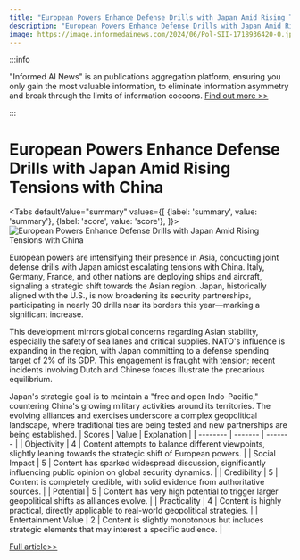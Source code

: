 ```yaml
---
title: "European Powers Enhance Defense Drills with Japan Amid Rising Tensions with China"
description: "European Powers Enhance Defense Drills with Japan Amid Rising Tensions with China"
image: https://image.informedainews.com/2024/06/Pol-SII-1718936420-0.jpg
---
```



:::info

"Informed AI News" is an publications aggregation platform, ensuring you only gain the most valuable information, to eliminate information asymmetry and break through the limits of information cocoons.  [Find out more >>](/)

:::

# European Powers Enhance Defense Drills with Japan Amid Rising Tensions with China


<Tabs
	defaultValue="summary"
	values={[
	{label: 'summary', value: 'summary'},
	{label: 'score', value: 'score'},
]}>
<TabItem value="summary">
<img
  src="https://image.informedainews.com/2024/06/Pol-SII-1718936420-0.jpg"
  alt="European Powers Enhance Defense Drills with Japan Amid Rising Tensions with China"
/>



European powers are intensifying their presence in Asia, conducting joint defense drills with Japan amidst escalating tensions with China. Italy, Germany, France, and other nations are deploying ships and aircraft, signaling a strategic shift towards the Asian region. Japan, historically aligned with the U.S., is now broadening its security partnerships, participating in nearly 30 drills near its borders this year—marking a significant increase.

This development mirrors global concerns regarding Asian stability, especially the safety of sea lanes and critical supplies. NATO's influence is expanding in the region, with Japan committing to a defense spending target of 2% of its GDP. This engagement is fraught with tension; recent incidents involving Dutch and Chinese forces illustrate the precarious equilibrium.

Japan's strategic goal is to maintain a "free and open Indo-Pacific," countering China's growing military activities around its territories. The evolving alliances and exercises underscore a complex geopolitical landscape, where traditional ties are being tested and new partnerships are being established.
</TabItem>
<TabItem value="score">
	| Scores     | Value   | Explanation |
	| -------- | ------- | ------- |
	| Objectivity  | 4    | Content attempts to balance different viewpoints, slightly leaning towards the strategic shift of European powers.    |
	| Social Impact | 5     | Content has sparked widespread discussion, significantly influencing public opinion on global security dynamics.    |
	| Credibility    | 5    | Content is completely credible, with solid evidence from authoritative sources.    |
	| Potential    | 5    | Content has very high potential to trigger larger geopolitical shifts as alliances evolve.    |
	| Practicality    | 4    | Content is highly practical, directly applicable to real-world geopolitical strategies.    |
	| Entertainment Value    | 2    | Content is slightly monotonous but includes strategic elements that may interest a specific audience.    |
</TabItem>
</Tabs>

[Full article>>](https://asia.nikkei.com/Politics/Defense/European-powers-step-up-air-sea-drills-in-Japan-s-backyard-and-China-s)
